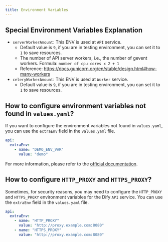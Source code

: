 ```yaml
---
title: Environment Variables
---
```


## Special Environment Variables Explanation
- `serverWorkerAmount`: This ENV is used at `API` service.
  - Default value is `9`, if you are in testing environment, you can set it to `1` to save resources.
  - The number of API server workers, i.e., the number of gevent workers. Formula: `number of cpu cores x 2 + 1`
  - Reference: https://docs.gunicorn.org/en/stable/design.html#how-many-workers
- `celeryWorkerAmount`: This ENV is used at `Worker` service.
  - Default value is `9`, if you are in testing environment, you can set it to `1` to save resources.

## How to configure environment variables not found in `values.yaml`?
If you want to configure the environment variables not found in `values.yaml`, you can use the `extraEnv` field in the `values.yaml` file. 

```yaml
api:
  extraEnv:
    - name: "DEMO_ENV_VAR"
      value: "demo"
```

For more information, please refer to the [official documentation](https://docs.dify.ai/getting-started/install-self-hosted/environments).

## How to configure `HTTP_PROXY` and `HTTPS_PROXY`?
Sometimes, for security reasons, you may need to configure the `HTTP_PROXY` and `HTTPS_PROXY` environment variables for the Dify `API` service.
You can use the `extraEnv` field in the `values.yaml` file. 

```yaml
api:
  extraEnv:
    - name: "HTTP_PROXY"
      value: "http://proxy.example.com:8080"
    - name: "HTTPS_PROXY"
      value: "http://proxy.example.com:8080"
```